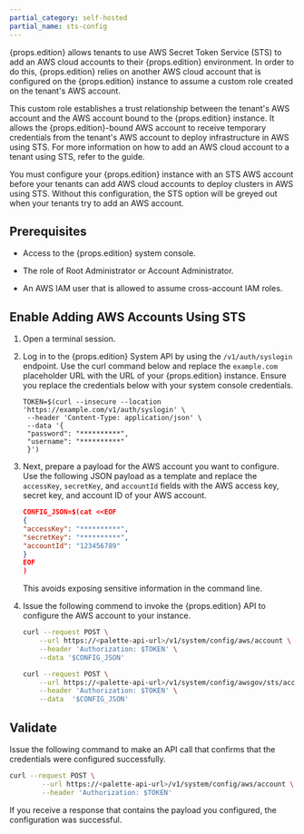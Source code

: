 ```yaml
---
partial_category: self-hosted
partial_name: sts-config
---
```


{props.edition} allows tenants to use AWS Secret Token Service (STS) to add an AWS cloud accounts to their {props.edition} environment. 
In order to do this, {props.edition} relies on another AWS cloud account that is configured on the {props.edition} instance 
to assume a custom role created on the tenant's AWS account. 

This custom role establishes a trust relationship between the tenant's AWS account and the AWS account bound to the {props.edition} instance. 
It allows the {props.edition}-bound AWS account to receive temporary credentials from the tenant's AWS account to deploy infrastructure in AWS using STS. For more information on how to add an AWS cloud account to a tenant using STS, refer to the  <VersionedLink text="Add an AWS Account to Palette" url="/clusters/public-cloud/aws/add-aws-accounts/" /> guide.

You must configure your {props.edition} instance with an STS AWS account before your tenants can add AWS cloud accounts 
to deploy clusters in AWS using STS. Without this configuration, the STS option will be greyed out when your tenants try to add an AWS account. 

## Prerequisites

- Access to the {props.edition} system console.

- The role of Root Administrator or Account Administrator.

- An AWS IAM user that is allowed to assume cross-account IAM roles. 

## Enable Adding AWS Accounts Using STS

1. Open a terminal session.

2. Log in to the {props.edition} System API by using the `/v1/auth/syslogin` endpoint. 
   Use the curl command below and replace the `example.com` placeholder URL with the URL of your {props.edition} instance. 
   Ensure you replace the credentials below with your system console credentials.

   ```shell
   TOKEN=$(curl --insecure --location 'https://example.com/v1/auth/syslogin' \
    --header 'Content-Type: application/json' \
    --data '{
    "password": "**********",
    "username": "**********"
    }')
   ```

3. Next, prepare a payload for the AWS account you want to configure. 
   Use the following JSON payload as a template and replace the `accessKey`, `secretKey`, and `accountId` fields with the AWS access key, secret key, and account ID of your AWS account.

    ```json
    CONFIG_JSON=$(cat <<EOF
    {
    "accessKey": "**********",
    "secretKey": "**********",
    "accountId": "123456789"
    }
    EOF
    )
    ```

    This avoids exposing sensitive information in the command line.

2. Issue the following commend to invoke the {props.edition} API to configure the AWS account to your instance.

    <Tabs>

    <TabItem value="AWS">

    ```bash
    curl --request POST \
        --url https://<palette-api-url>/v1/system/config/aws/account \
        --header 'Authorization: $TOKEN' \
        --data '$CONFIG_JSON'
    ```

    </TabItem>

    <TabItem value="AWS GOV">

    ```bash
    curl --request POST \
        --url https://<palette-api-url>/v1/system/config/awsgov/sts/account \
        --header 'Authorization: $TOKEN' \
        --data  '$CONFIG_JSON'
    ```

    </TabItem>

    </Tabs>

    
## Validate 

Issue the following command to make an API call that confirms that the credentials were configured successfully.

```bash
curl --request POST \
        --url https://<palette-api-url>/v1/system/config/aws/account \
        --header 'Authorization: $TOKEN'
```

If you receive a response that contains the payload you configured, the configuration was successful.
